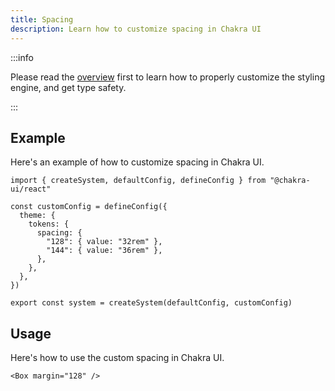 ```yaml
---
title: Spacing
description: Learn how to customize spacing in Chakra UI
---
```


:::info

Please read the [overview](/docs/theming/customization/overview) first to learn
how to properly customize the styling engine, and get type safety.

:::

## Example

Here's an example of how to customize spacing in Chakra UI.

```tsx title="theme.ts"
import { createSystem, defaultConfig, defineConfig } from "@chakra-ui/react"

const customConfig = defineConfig({
  theme: {
    tokens: {
      spacing: {
        "128": { value: "32rem" },
        "144": { value: "36rem" },
      },
    },
  },
})

export const system = createSystem(defaultConfig, customConfig)
```

## Usage

Here's how to use the custom spacing in Chakra UI.

```tsx
<Box margin="128" />
```
